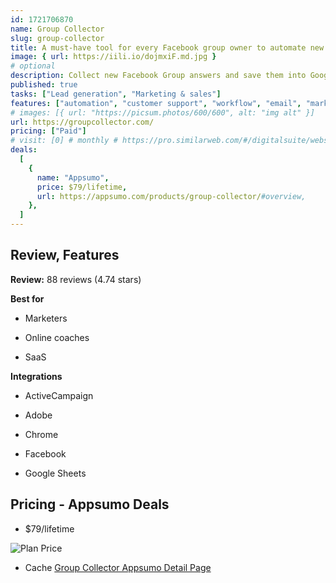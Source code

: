 ```yaml
---
id: 1721706870
name: Group Collector
slug: group-collector
title: A must-have tool for every Facebook group owner to automate new group members onboarding
image: { url: https://iili.io/dojmxiF.md.jpg }
# optional
description: Collect new Facebook Group answers and save them into Google Sheets and email marketing softwaresAuto-approve new Facebook Group members after certain intervals that meet your specific criteria
published: true
tasks: ["Lead generation", "Marketing & sales"]
features: ["automation", "customer support", "workflow", "email", "marketing"]
# images: [{ url: "https://picsum.photos/600/600", alt: "img alt" }]
url: https://groupcollector.com/
pricing: ["Paid"]
# visit: [0] # monthly # https://pro.similarweb.com/#/digitalsuite/websiteanalysis/home
deals:
  [
    {
      name: "Appsumo",
      price: $79/lifetime,
      url: https://appsumo.com/products/group-collector/#overview,
    },
  ]
---
```


## Review, Features

**Review:** 88 reviews (4.74 stars)

**Best for**

- Marketers

- Online coaches

- SaaS

**Integrations**

- ActiveCampaign

- Adobe

- Chrome

- Facebook

- Google Sheets

## Pricing - Appsumo Deals

- $79/lifetime

<Img src="https://iili.io/dolWlMF.png" alt="Plan Price" />

- Cache [Group Collector Appsumo Detail Page](https://iili.io/doendaj.png)
